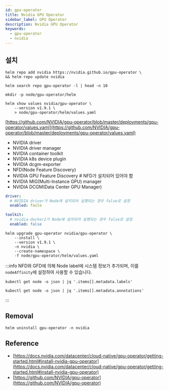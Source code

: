```yaml
---
id: gpu-operator
title: Nvidia GPU Operator
sidebar_label: GPU Operator
description: Nvidia GPU Operator
keywords:
  - gpu-operator
  - nvidia
---
```


## 설치

```shell
helm repo add nvidia https://nvidia.github.io/gpu-operator \
&& helm repo update nvidia
```

```shell
helm search repo gpu-operator -l | head -n 10
```

```shell
mkdir -p node/gpu-operator/helm
```

```shell
helm show values nvidia/gpu-operator \
    --version v1.9.1 \
    > node/gpu-operator/helm/values.yaml
```

[https://github.com/NVIDIA/gpu-operator/blob/master/deployments/gpu-operator/values.yaml](https://github.com/NVIDIA/gpu-operator/blob/master/deployments/gpu-operator/values.yaml)

- NVIDIA driver
- NVIDIA driver manager
- NVIDIA container toolkit
- NVIDIA k8s device plugin
- NVIDIA dcgm-exporter
- NFD(Node Feature Discovery)
- NVIDIA GPU Feature Discovery # NFD가 설치되어 있어야 함
- NVIDIA MIG(Multi-Instance GPU) manager
- NVIDIA DCGM(Data Center GPU Manager)

```yaml title="node/gpu-operator/helm/values.yaml"
driver:
  # NVIDIA driver가 Node에 설치되어 실행되는 경우 false로 설정
  enabled: fasle

toolkit:
  # nvidia-docker2가 Node에 설치되어 실행되는 경우 false로 설정
  enabled: false
```

```shell
helm upgrade gpu-operator nvidia/gpu-operator \
    --install \
    --version v1.9.1 \
    -n nvidia \
    --create-namespace \
    -f node/gpu-operator/helm/values.yaml
```

:::info
NFD와 GFD에 의해 Node label에 시스템 정보가 추가되며, 이를 `nodeAffinity`에 설정하여 사용할 수 있습니다.

```shell
kubectl get node -o json | jq '.items[].metadata.labels'
```

```shell
kubectl get node -o json | jq '.items[].metadata.annotations'
```

:::

## Removal

```shell
helm uninstall gpu-operator -n nvidia
```

## Reference

- [https://docs.nvidia.com/datacenter/cloud-native/gpu-operator/getting-started.html#install-nvidia-gpu-operator](https://docs.nvidia.com/datacenter/cloud-native/gpu-operator/getting-started.html#install-nvidia-gpu-operator)
- [https://github.com/NVIDIA/gpu-operator](https://github.com/NVIDIA/gpu-operator)
